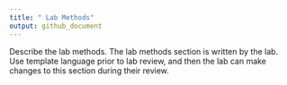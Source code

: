 ```yaml
---
title: " Lab Methods"
output: github_document
---
```


<!-- background.md is generated from the RMARKDOWN file, background.Rmd.
Please edit that file. -->

<!-- this file was adapted from VISCtemplates 1.1.0. -->

Describe the lab methods. 
The lab methods section is written by the lab. 
Use template language prior to lab review, and then the lab can make changes to 
this section during their review.
